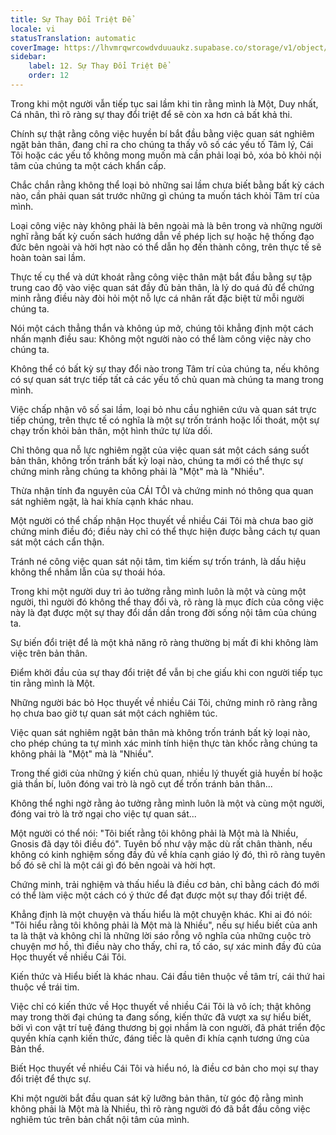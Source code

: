 ```yaml
---
title: Sự Thay Đổi Triệt Để
locale: vi
statusTranslation: automatic
coverImage: https://lhvmrqwrcowdvduuaukz.supabase.co/storage/v1/object/public/strapi-uploads/small_cover-tratado-de-psicologia-revolucionaria.webp-5e15e1cec4e0ebebcde5d7fc7565d8fd.webp
sidebar:
    label: 12. Sự Thay Đổi Triệt Để
    order: 12
---
```

Trong khi một người vẫn tiếp tục sai lầm khi tin rằng mình là Một, Duy nhất, Cá nhân, thì rõ ràng sự thay đổi triệt để sẽ còn xa hơn cả bất khả thi.

Chính sự thật rằng công việc huyền bí bắt đầu bằng việc quan sát nghiêm ngặt bản thân, đang chỉ ra cho chúng ta thấy vô số các yếu tố Tâm lý, Cái Tôi hoặc các yếu tố không mong muốn mà cần phải loại bỏ, xóa bỏ khỏi nội tâm của chúng ta một cách khẩn cấp.

Chắc chắn rằng không thể loại bỏ những sai lầm chưa biết bằng bất kỳ cách nào, cần phải quan sát trước những gì chúng ta muốn tách khỏi Tâm trí của mình.

Loại công việc này không phải là bên ngoài mà là bên trong và những người nghĩ rằng bất kỳ cuốn sách hướng dẫn về phép lịch sự hoặc hệ thống đạo đức bên ngoài và hời hợt nào có thể dẫn họ đến thành công, trên thực tế sẽ hoàn toàn sai lầm.

Thực tế cụ thể và dứt khoát rằng công việc thân mật bắt đầu bằng sự tập trung cao độ vào việc quan sát đầy đủ bản thân, là lý do quá đủ để chứng minh rằng điều này đòi hỏi một nỗ lực cá nhân rất đặc biệt từ mỗi người chúng ta.

Nói một cách thẳng thắn và không úp mở, chúng tôi khẳng định một cách nhấn mạnh điều sau: Không một người nào có thể làm công việc này cho chúng ta.

Không thể có bất kỳ sự thay đổi nào trong Tâm trí của chúng ta, nếu không có sự quan sát trực tiếp tất cả các yếu tố chủ quan mà chúng ta mang trong mình.

Việc chấp nhận vô số sai lầm, loại bỏ nhu cầu nghiên cứu và quan sát trực tiếp chúng, trên thực tế có nghĩa là một sự trốn tránh hoặc lối thoát, một sự chạy trốn khỏi bản thân, một hình thức tự lừa dối.

Chỉ thông qua nỗ lực nghiêm ngặt của việc quan sát một cách sáng suốt bản thân, không trốn tránh bất kỳ loại nào, chúng ta mới có thể thực sự chứng minh rằng chúng ta không phải là "Một" mà là "Nhiều".

Thừa nhận tính đa nguyên của CÁI TÔI và chứng minh nó thông qua quan sát nghiêm ngặt, là hai khía cạnh khác nhau.

Một người có thể chấp nhận Học thuyết về nhiều Cái Tôi mà chưa bao giờ chứng minh điều đó; điều này chỉ có thể thực hiện được bằng cách tự quan sát một cách cẩn thận.

Tránh né công việc quan sát nội tâm, tìm kiếm sự trốn tránh, là dấu hiệu không thể nhầm lẫn của sự thoái hóa.

Trong khi một người duy trì ảo tưởng rằng mình luôn là một và cùng một người, thì người đó không thể thay đổi và, rõ ràng là mục đích của công việc này là đạt được một sự thay đổi dần dần trong đời sống nội tâm của chúng ta.

Sự biến đổi triệt để là một khả năng rõ ràng thường bị mất đi khi không làm việc trên bản thân.

Điểm khởi đầu của sự thay đổi triệt để vẫn bị che giấu khi con người tiếp tục tin rằng mình là Một.

Những người bác bỏ Học thuyết về nhiều Cái Tôi, chứng minh rõ ràng rằng họ chưa bao giờ tự quan sát một cách nghiêm túc.

Việc quan sát nghiêm ngặt bản thân mà không trốn tránh bất kỳ loại nào, cho phép chúng ta tự mình xác minh tính hiện thực tàn khốc rằng chúng ta không phải là "Một" mà là "Nhiều".

Trong thế giới của những ý kiến chủ quan, nhiều lý thuyết giả huyền bí hoặc giả thần bí, luôn đóng vai trò là ngõ cụt để trốn tránh bản thân...

Không thể nghi ngờ rằng ảo tưởng rằng mình luôn là một và cùng một người, đóng vai trò là trở ngại cho việc tự quan sát...

Một người có thể nói: "Tôi biết rằng tôi không phải là Một mà là Nhiều, Gnosis đã dạy tôi điều đó". Tuyên bố như vậy mặc dù rất chân thành, nếu không có kinh nghiệm sống đầy đủ về khía cạnh giáo lý đó, thì rõ ràng tuyên bố đó sẽ chỉ là một cái gì đó bên ngoài và hời hợt.

Chứng minh, trải nghiệm và thấu hiểu là điều cơ bản, chỉ bằng cách đó mới có thể làm việc một cách có ý thức để đạt được một sự thay đổi triệt để.

Khẳng định là một chuyện và thấu hiểu là một chuyện khác. Khi ai đó nói: "Tôi hiểu rằng tôi không phải là Một mà là Nhiều", nếu sự hiểu biết của anh ta là thật và không chỉ là những lời sáo rỗng vô nghĩa của những cuộc trò chuyện mơ hồ, thì điều này cho thấy, chỉ ra, tố cáo, sự xác minh đầy đủ của Học thuyết về nhiều Cái Tôi.

Kiến thức và Hiểu biết là khác nhau. Cái đầu tiên thuộc về tâm trí, cái thứ hai thuộc về trái tim.

Việc chỉ có kiến thức về Học thuyết về nhiều Cái Tôi là vô ích; thật không may trong thời đại chúng ta đang sống, kiến thức đã vượt xa sự hiểu biết, bởi vì con vật trí tuệ đáng thương bị gọi nhầm là con người, đã phát triển độc quyền khía cạnh kiến thức, đáng tiếc là quên đi khía cạnh tương ứng của Bản thể.

Biết Học thuyết về nhiều Cái Tôi và hiểu nó, là điều cơ bản cho mọi sự thay đổi triệt để thực sự.

Khi một người bắt đầu quan sát kỹ lưỡng bản thân, từ góc độ rằng mình không phải là Một mà là Nhiều, thì rõ ràng người đó đã bắt đầu công việc nghiêm túc trên bản chất nội tâm của mình.

